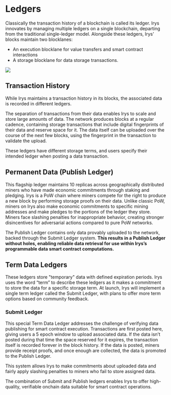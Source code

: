 
<LedgerTooltip />
<BlocklaneTooltip />

# Ledgers

Classically the transaction history of a blockchain is called its ledger. Irys innovates by managing multiple <a className="underline decoration-dashed" id="ledger">ledgers</a> on a single blockchain, departing from the traditional single-ledger model. Alongside these ledgers, Irys’ blocks maintain two <a className="underline decoration-dashed" id="blocklane">blocklanes</a>:

- An execution blocklane for value transfers and smart contract interactions
- A storage blocklane for data storage transactions.

![](/diagrams/protocol/ledgers.png)

## Transaction History

While Irys maintains a transaction history in its blocks, the associated data is recorded in different ledgers.

<Callout type="info" emoji="💡">
	The separation of transactions from their data enables Irys to scale and store large amounts of data. The network
	produces blocks at a regular cadence, containing storage transactions that include digital fingerprints of their data
	and reserve space for it. The data itself can be uploaded over the course of the next few blocks, using the
	fingerprint in the transaction to validate the upload.
</Callout>

These ledgers have different storage terms, and users specify their intended ledger when posting a data transaction.

## Permanent Data (Publish Ledger)

This flagship ledger maintains 10 replicas across geographically distributed miners who have made economic commitments through staking and pledging. Irys is a PoW chain where miners compete for the right to produce a new block by performing storage proofs on their data. Unlike classic PoW, miners on Irys also make economic commitments to specific mining addresses and make pledges to the portions of the ledger they store. Miners face slashing penalties for inappropriate behavior, creating stronger disincentives for adversarial actions compared to pure PoW networks.

The Publish Ledger contains only data provably uploaded to the network, backed through the Submit Ledger system. **This results in a Publish Ledger without holes, enabling reliable data retrieval for use within Irys’s programmable data smart contract computations.**

## Term Data Ledgers

These ledgers store "temporary" data with defined expiration periods. Irys uses the word “term” to describe these ledgers as it makes a commitment to store the data for a specific storage term. At launch, Irys will implement a single term ledger called the Submit Ledger, with plans to offer more term options based on community feedback.

### Submit Ledger

This special Term Data Ledger addresses the challenge of verifying data publishing for smart contract execution. Transactions are first posted here, giving users a 5 epoch window to upload associated data. If the data isn’t posted during that time the space reserved for it expires, the transaction itself is recorded forever in the block history. If the data is posted, miners provide receipt proofs, and once enough are collected, the data is promoted to the Publish Ledger.

This system allows Irys to make commitments about uploaded data and fairly apply slashing penalties to miners who fail to store assigned data.

The combination of Submit and Publish ledgers enables Irys to offer high-quality, verifiable onchain data suitable for smart contract operations.
